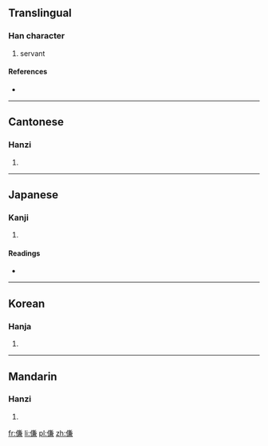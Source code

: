 ==Translingual==

===Han character===
{{Han char|rn=9|rad=人|as=10|sn=12|four=2823<sub>7</sub>|canj=人廿X金 (OTXC)}}

# servant

====References====
* {{Han ref|kx=0113.160|dkj=00962|dj=0241.060|hdz=10205.090|uh=5094|ud=20628|bh=D853|bd=55379}}

----

==Cantonese==

===Hanzi===
{{yue-hanzi|jyut=|y=him3}}

# {{defn|lang=yue|sort=人10}}

----

==Japanese==

===Kanji===
{{ja-kanji|grade=|rs=人10}}

# {{defn|lang=ja|sort=人10}}

====Readings====
* {{ja-readings|on=[[けん]] (ken)|kun=[[したがう]] (shitagau), [[はべる]] (haberu), [[つかえる]] (tsukaeru)}}

----

==Korean==

===Hanja===
{{ko-hanja|hangeul=겸|rv=gyeom|mr=kyŏm}}

# {{defn|lang=ko|sort=人10}}

----

==Mandarin==

===Hanzi===
{{cmn-hanzi|pin=[[qiàn]] ([[qian4]])|wg=ch'ien<sup>4</sup>}}

# {{defn|lang=cmn|sort=人10}}

[[fr:傔]]
[[li:傔]]
[[pl:傔]]
[[zh:傔]]
